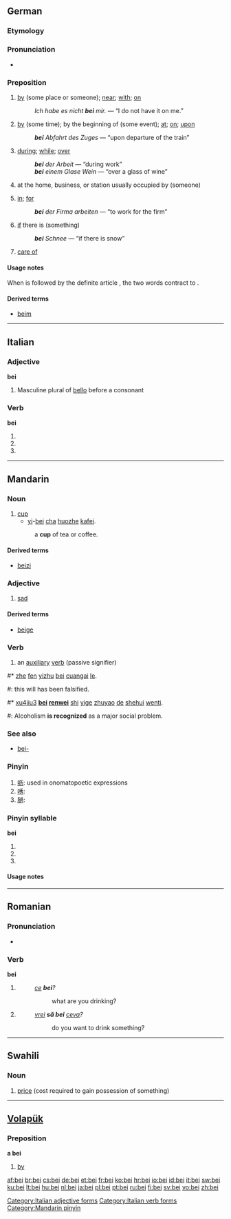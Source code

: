 {{also|bēi|běi|bèi}}
==German==

===Etymology===
{{etyl|goh|de}} {{term|bī}}

===Pronunciation===
* {{audio|De-bei.ogg|audio}}

===Preposition===
{{infl|de|preposition|+ dative}}

# {{context|with something that has a location}} [[by]] (some place or someone); [[near]]; [[with]]; [[on]]
#: ''Ich habe es nicht '''bei''' mir.'' — “I do not have it on me.”
# {{context|with something that has a definite time}} [[by]] (some time); by the beginning of (some event); [[at]]; [[on]]; [[upon]]
#: '''''bei''' Abfahrt des Zuges'' — “upon departure of the train”
# {{context|with something that has a duration}} [[during]]; [[while]]; [[over]]
#: '''''bei''' der Arbeit'' — “during work”
#: '''''bei''' einem Glase Wein'' — “over a glass of wine”
# {{context|with a person, business name, or job title}} at the home, business, or station usually occupied by (someone)
# {{context|with an organization}} [[in]]; [[for]]
#: '''''bei''' der Firma arbeiten'' — “to work for the firm”
# {{context|with something that may or may not occur}} [[if]] there is (something)
#: '''''bei''' Schnee'' — “if there is snow”
# {{context|in a postal address}} [[care of]]

====Usage notes====
When {{term|bei}} is followed by the definite article {{term|dem||the}}, the two words contract to {{term|beim}}.

====Derived terms====
* [[beim]]

----

==Italian==

===Adjective===
'''bei'''

# Masculine plural of [[bello#Italian|bello]] before a consonant

===Verb===
'''bei'''

# {{form of|[[second-person|Second-person]] [[singular]] [[present tense]]|[[beare#Italian|beare]]|lang=Italian}}
# {{form of|[[first-person|First-person]] singular, second-person singular and [[third-person]] singular [[present subjunctive]]|beare#Italian|beare|lang=Italian}}
# {{form of|Third-person singular [[imperative]]|beare#Italian|beare|lang=Italian}}

[[Category:Italian adjective forms]]
[[Category:Italian verb forms]]

----

==Mandarin==

===Noun===
{{cmn-noun|p|pin=bēi|pint=bei1|tas=杯}}

# [[cup]]
#* [[yi]]-[[bei]] [[cha]] [[huozhe]] [[kafei]].
#: a '''cup''' of tea or coffee.

====Derived terms====
* [[beizi]]

===Adjective===
{{infl|cmn|adjective|Pinyin|bēi|tra&sim|悲}}

# [[sad]]

====Derived terms====
* [[beige]]

===Verb===
{{cmn-verb|p|pin=bèi|pint=bei4|tas=被}}

# an [[auxiliary]] [[verb]] (passive signifier)

{{rel-top|Example sentences}}
#* [[zhe]] [[fen]] [[yizhu]] [[bei]] [[cuangai]] [[le]].
#: this will has been falsified.
#* [[xujiu|xu4jiu3]] '''[[bei]] [[renwei]]''' [[shi]] [[yige]] [[zhuyao]] [[de]] [[shehui]] [[wenti]].
#: Alcoholism '''is recognized''' as a major social problem.
{{rel-bottom}}

===See also===
* [[bei-]]

===Pinyin===
{{cmn-alt-pinyin|bei|bei0|bei5}}

# [[呖]]: used in onomatopoetic expressions
# [[唀]]:
# [[膼]]:

===Pinyin syllable===
'''bei'''

# {{nonstandard spelling of|bēi|lang=cmn}}
# {{nonstandard spelling of|běi|lang=cmn}}
# {{nonstandard spelling of|bèi|lang=cmn}}

====Usage notes====
{{zh-tone}}

[[Category:Mandarin pinyin]]

----

==Romanian==

===Pronunciation===
* {{IPA|[bej]|lang=ro}}

===Verb===
'''bei'''

# {{ro-form-verb|2s|pres|bea}}
#: ''[[ce]] '''bei'''?''
#:: what are you drinking?
# {{ro-form-verb|2s|sub|bea}}
#: ''[[vrei]] '''să bei''' [[ceva]]?''
#:: do you want to drink something?

----

==Swahili==

===Noun===
{{infl|sw|noun}}

# [[price]] (cost required to gain possession of something)

{{tbot entry|Swahili|price|2009|July|sw}}

----

==[[Volapük]]==

===Preposition===
'''a bei'''

# [[by]]

[[af:bei]]
[[br:bei]]
[[cs:bei]]
[[de:bei]]
[[et:bei]]
[[fr:bei]]
[[ko:bei]]
[[hr:bei]]
[[io:bei]]
[[id:bei]]
[[it:bei]]
[[sw:bei]]
[[ku:bei]]
[[lt:bei]]
[[hu:bei]]
[[nl:bei]]
[[ja:bei]]
[[pl:bei]]
[[pt:bei]]
[[ru:bei]]
[[fi:bei]]
[[sv:bei]]
[[vo:bei]]
[[zh:bei]]